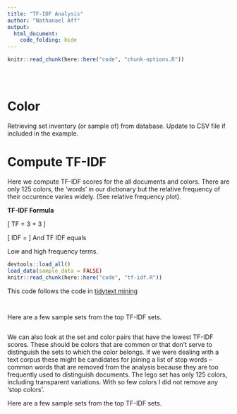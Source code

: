 ```yaml
---
title: "TF-IDF Analysis"
author: "Nathanael Aff"
output: 
  html_document:
    code_folding: hide
---
```


```r
knitr::read_chunk(here::here("code", "chunk-options.R"))
```
```r
```

<!-- Insert last update and git version -->

```r
```

```r
```

# Color 

Retrieving set inventory (or sample of) from database. Update to CSV file if included in the example.

# Compute TF-IDF

Here we compute TF-IDF scores for the all documents and colors. There are only 125 colors, the 'words' in our dictionary but the relative frequency of their occurence varies widely. (See relative frequency plot). 

**TF-IDF Formula** 

\[
  TF = 3 + 3
\]

\[
  IDF =
\]
And TF IDF equals

Low and high frequency terms.

```r
devtools::load_all()
load_data(sample_data = FALSE)
knitr::read_chunk(here::here("code", "tf-idf.R"))
```

This code follows the code in [tidytext mining](link-todo.html)

```r

```


```r

```

Here are a few sample sets from the top TF-IDF sets.

```r
```

We can also look at the set and color pairs that have the lowest TF-IDF scores. These should be colors that are common or that don't serve to distinguish the sets to which the color belongs. If we were dealing with a text corpus these might be candidates for joining a list of stop words -- common words that are removed from the analysis because they are too frequently used to distinguish documents. The lego set has only 125 colors, including transparent variations. With so few colors I did not remove any 'stop colors'. 

Here are a few sample sets from the top TF-IDF sets.


```r
```

```r
```


```r
```

